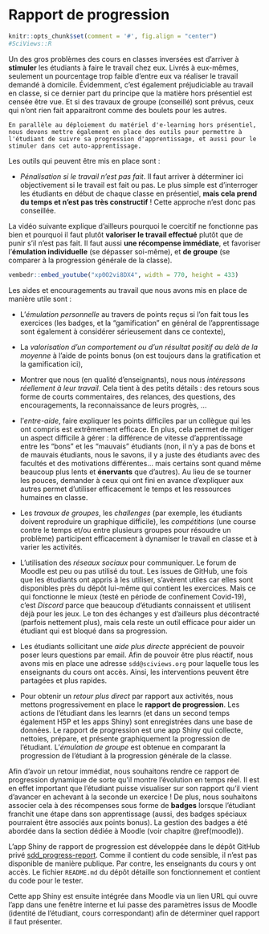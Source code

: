 # Rapport de progression {#progression}

```r
knitr::opts_chunk$set(comment = '#', fig.align = "center")
#SciViews::R
```

Un des gros problèmes des cours en classes inversées est d'arriver à **stimuler** les étudiants à faire le travail chez eux. Livrés à eux-mêmes, seulement un pourcentage trop faible d'entre eux va réaliser le travail demandé à domicile. Évidemment, c'est également préjudiciable au travail en classe, si ce dernier part du principe que la matière hors présentiel est censée être vue. Et si des travaux de groupe (conseillé) sont prévus, ceux qui n'ont rien fait apparaitront comme des boulets pour les autres.

```block2
En parallèle au déploiement du matériel d'e-learning hors présentiel, nous devons mettre également en place des outils pour permettre à l'étudiant de suivre sa progression d'apprentissage, et aussi pour le stimuler dans cet auto-apprentissage.
```

Les outils qui peuvent être mis en place sont\ :

- *Pénalisation si le travail n'est pas fait*. Il faut arriver à déterminer ici objectivement si le travail est fait ou pas. Le plus simple est d'interroger les étudiants en début de chaque classe en présentiel, **mais cela prend du temps et n'est pas très constructif**\ ! Cette approche n'est donc pas conseillée. 

La vidéo suivante explique d'ailleurs pourquoi le coercitif ne fonctionne pas bien et pourquoi il faut plutôt **valoriser le travail effectué** plutôt que de punir s'il n'est pas fait. Il faut aussi **une récompense immédiate**, et favoriser l'**émulation individuelle** (se dépasser soi-même), et **de groupe** (se comparer à la progression générale de la classe).

```r
vembedr::embed_youtube("xp0O2vi8DX4", width = 770, height = 433)
```

Les aides et encouragements au travail que nous avons mis en place de manière utile sont\ :

- L'*émulation personnelle* au travers de points reçus si l'on fait tous les exercices (les badges, et la "gamification" en général de l'apprentissage sont également à considérer sérieusement dans ce contexte),

- La *valorisation d'un comportement ou d'un résultat positif au delà de la moyenne*  à l'aide de points bonus (on est toujours dans la gratification et la gamification ici),

- Montrer que nous (en qualité d'enseignants), nous nous *intéressons réellement à leur travail*. Cela tient à des petits détails\ : des retours sous forme de courts commentaires, des relances, des questions, des encouragements, la reconnaissance de leurs progrès, ...

- l'*entre-aide*, faire expliquer les points difficiles par un collègue qui les ont compris est extrêmement efficace. En plus, cela permet de mitiger un aspect difficile à gérer\ : la différence de vitesse d'apprentissage entre les "bons" et les "mauvais" étudiants (non, il n'y a pas de bons et de mauvais étudiants, nous le savons, il y a juste des étudiants avec des facultés et des motivations différentes... mais certains sont quand même beaucoup plus lents et **énervants** que d'autres). Au lieu de se tourner les pouces, demander à ceux qui ont fini en avance d'expliquer aux autres permet d'utiliser efficacement le temps et les ressources humaines en classe.

- Les *travaux de groupes*, les *challenges* (par exemple, les étudiants doivent reproduire un graphique difficile), les *compétitions* (une course contre le temps et/ou entre plusieurs groupes pour résoudre un problème) participent efficacement à dynamiser le travail en classe et à varier les activités.

- L'utilisation des *réseaux sociaux* pour communiquer. Le forum de Moodle est peu ou pas utilisé du tout. Les issues de GitHub, une fois que les étudiants ont appris à les utiliser, s'avèrent utiles car elles sont disponibles près du dépôt lui-même qui contient les exercices. Mais ce qui fonctionne le mieux (testé en période de confinement Covid-19), c'est *Discord* parce que beaucoup d'étudiants connaissent et utilisent déjà pour les jeux. Le ton des échanges y est d'ailleurs plus décontracté (parfois nettement plus), mais cela reste un outil efficace pour aider un étudiant qui est bloqué dans sa progression.

- Les étudiants sollicitant une *aide plus directe* apprécient de pouvoir poser leurs questions par email. Afin de pouvoir être plus réactif, nous avons mis en place une adresse `sdd@sciviews.org` pour laquelle tous les enseignants du cours ont accès. Ainsi, les interventions peuvent être partagées et plus rapides.

- Pour obtenir un *retour plus direct* par rapport aux activités, nous mettons progressivement en place le **rapport de progression**. Les actions de l'étudiant dans les learnrs (et dans un second temps également H5P et les apps Shiny) sont enregistrées dans une base de données. Le rapport de progression est une app Shiny qui collecte, nettoies, prépare, et présente graphiquement la progression de l'étudiant. L'*émulation de groupe* est obtenue en comparant la progression de l'étudiant à la progression générale de la classe.

Afin d'avoir un retour immédiat, nous souhaitons rendre ce rapport de progression dynamique de sorte qu'il montre l'évolution en temps réel. Il est en effet important que l'étudiant puisse visualiser sur son rapport qu'il vient d'avancer en achevant à la seconde un exercice\ ! De plus, nous souhaitons associer cela à des récompenses sous forme de **badges** lorsque l'étudiant franchit une étape dans son apprentissage (aussi, des badges spéciaux pourraient être associés aux points bonus). La gestion des badges a été abordée dans la section dédiée à Moodle (voir chapitre \@ref(moodle)).

L'app Shiny de rapport de progression est développée dans le dépôt GitHub privé [sdd_progress-report](https://github.com/BioDataScience-Course/sdd_progress-report). Comme il contient du code sensible, il n'est pas disponible de manière publique. Par contre, les enseignants du cours y ont accès. Le fichier `README.md` du dépôt détaille son fonctionnement et contient du code pour le tester.

Cette app Shiny est ensuite intégrée dans Moodle via un lien URL qui ouvre l'app dans une fenêtre interne et lui passe des paramètres issus de Moodle (identité de l'étudiant, cours correspondant) afin de déterminer quel rapport il faut présenter.
